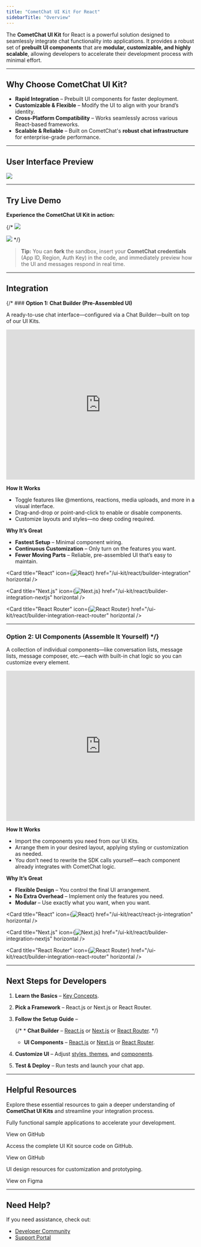 ```yaml
---
title: "CometChat UI Kit For React"
sidebarTitle: "Overview"
---
```


The **CometChat UI Kit** for React is a powerful solution designed to seamlessly integrate chat functionality into applications. It provides a robust set of **prebuilt UI components** that are **modular, customizable, and highly scalable**, allowing developers to accelerate their development process with minimal effort.

***

## **Why Choose CometChat UI Kit?**

* **Rapid Integration** – Prebuilt UI components for faster deployment.
* **Customizable & Flexible** – Modify the UI to align with your brand’s identity.
* **Cross-Platform Compatibility** – Works seamlessly across various React-based frameworks.
* **Scalable & Reliable** – Built on CometChat's **robust chat infrastructure** for enterprise-grade performance.

***

## **User Interface Preview**

<Frame>
  <img src="/images/94312eb7-intro_web_screens-7ee27b256c54ea069273e198ec2aad4e.png" />
</Frame>

***

## **Try Live Demo**

**Experience the CometChat UI Kit in action:**

<CardGroup>

<Card 
title="Launch Live Demo" 
icon="play"
href="https://link.cometchat.com/cometchat-demo"
/>

<Card title="Edit in CodeSandbox"
icon="/images/CodeSandbox_Square_Logo.svg"
href="https://link.cometchat.com/react-conversation-list-message"
/>

</CardGroup>


{/* [<img src="/images/4cb1f653-F09F9A80_Launch_Live_Demo-007ACC.svg" />](https://link.cometchat.com/cometchat-demo)

[<img src="/images/30d34521-play-codesandbox.svg" />](https://link.cometchat.com/react-conversation-list-message) */}


> **Tip:** You can **fork** the sandbox, insert your **CometChat credentials** (App ID, Region, Auth Key) in the code, and immediately preview how the UI and messages respond in real time.

***

## **Integration**

{/* ### **Option 1: Chat Builder (Pre-Assembled UI)**

A ready-to-use chat interface—configured via a Chat Builder—built on top of our UI Kits.

<Frame>
  <iframe width="100%" height="400" src="https://www.youtube.com/embed/0mmX_3Ohnz8" title="YouTube video" frameBorder="0" allow="accelerometer; autoplay; clipboard-write; encrypted-media; gyroscope; picture-in-picture; web-share"></iframe>
</Frame>

**How It Works**

* Toggle features like @mentions, reactions, media uploads, and more in a visual interface.
* Drag-and-drop or point-and-click to enable or disable components.
* Customize layouts and styles—no deep coding required.

**Why It’s Great**

* **Fastest Setup** – Minimal component wiring.
* **Continuous Customization** – Only turn on the features you want.
* **Fewer Moving Parts** – Reliable, pre-assembled UI that’s easy to maintain.

<CardGroup cols={3}>

<Card
  title="React"
  icon={<img src="/docs/images/icons/react.svg" alt="React" />}
  href="/ui-kit/react/builder-integration"
  horizontal
/>

<Card
  title="Next.js"
  icon={<img src="/docs/images/icons/nextjs.svg" alt="Next.js" />}
  href="/ui-kit/react/builder-integration-nextjs"
  horizontal
/>

<Card
  title="React Router"
  icon={<img src="/docs/images/icons/react-router.svg" alt="React Router" />}
  href="/ui-kit/react/builder-integration-react-router"
  horizontal
/>

</CardGroup>

***

### **Option 2: UI Components (Assemble It Yourself)** */}

A collection of individual components—like conversation lists, message lists, message composer, etc.—each with built-in chat logic so you can customize every element.

<Frame>
  <iframe width="100%" height="400" src="https://www.youtube.com/embed/pz--2nkDVzk" title="YouTube video" frameBorder="0" allow="accelerometer; autoplay; clipboard-write; encrypted-media; gyroscope; picture-in-picture; web-share"></iframe>
</Frame>

**How It Works**

* Import the components you need from our UI Kits.
* Arrange them in your desired layout, applying styling or customization as needed.
* You don’t need to rewrite the SDK calls yourself—each component already integrates with CometChat logic.

**Why It’s Great**

* **Flexible Design** – You control the final UI arrangement.
* **No Extra Overhead** – Implement only the features you need.
* **Modular** – Use exactly what you want, when you want.
 
<CardGroup cols={3}>

<Card
  title="React"
  icon={<img src="/docs/images/icons/react.svg" alt="React" />}
  href="/ui-kit/react/react-js-integration"
  horizontal
/>

<Card
  title="Next.js"
  icon={<img src="/docs/images/icons/nextjs.svg" alt="Next.js" />}
  href="/ui-kit/react/builder-integration-nextjs"
  horizontal
/>

<Card
  title="React Router"
  icon={<img src="/docs/images/icons/react-router.svg" alt="React Router" />}
  href="/ui-kit/react/builder-integration-react-router"
  horizontal
/>

</CardGroup> 

***

## **Next Steps for Developers**

1. **Learn the Basics** – [Key Concepts](/fundamentals/key-concepts).

2. **Pick a Framework** – React.js or Next.js or React Router.
 
3. **Follow the Setup Guide** –

   {/* * **Chat Builder** – [React.js](/ui-kit/react/builder-integration) or [Next.js](/ui-kit/react/builder-integration-nextjs) or [React Router](/ui-kit/react/builder-integration-react-router). */}
   * **UI Components** – [React.js](/ui-kit/react/react-js-integration) or [Next.js](/ui-kit/react/next-js-integration) or [React Router](/ui-kit/react/react-router-integration).

4. **Customize UI** – Adjust [styles, themes](/ui-kit/react/theme), and [components](/ui-kit/react/components-overview).

5. **Test & Deploy** – Run tests and launch your chat app.

***

## **Helpful Resources**

Explore these essential resources to gain a deeper understanding of **CometChat UI Kits** and streamline your integration process.

<CardGroup>

<Card title="React Sample App" href="https://github.com/cometchat/cometchat-uikit-react/tree/v6/sample-app">

  Fully functional sample applications to accelerate your development.

  View on GitHub

</Card>

<Card title="UI Kit Source Code" href="https://github.com/cometchat/cometchat-uikit-react/tree/v6">

  Access the complete UI Kit source code on GitHub.

  View on GitHub

</Card>

<Card title="Figma Design File" href="https://www.figma.com/community/file/1442863561340379957/cometchat-ui-kit-for-web">

  UI design resources for customization and prototyping.

  View on Figma

</Card>

</CardGroup>

***

## **Need Help?**

If you need assistance, check out:

* [Developer Community](http://community.cometchat.com/)
* [Support Portal](https://help.cometchat.com/hc/en-us/requests/new)
